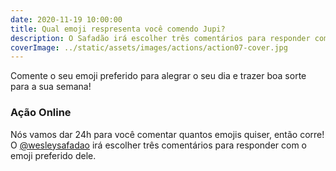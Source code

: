 ```yaml
---
date: 2020-11-19 10:00:00
title: Qual emoji respresenta você comendo Jupi?
description: O Safadão irá escolher três comentários para responder com o emoji preferido dele!
coverImage: ../static/assets/images/actions/action07-cover.jpg
---
```


Comente o seu emoji preferido para alegrar o seu dia e trazer boa sorte para a sua semana!

### Ação Online

Nós vamos dar 24h para você comentar quantos emojis quiser, então corre! O <a target="_blank" rel="noopener noreferrer" href="https://www.instagram.com/wesleysafadao/">@wesleysafadao</a> irá escolher três comentários para responder com o emoji preferido dele.

